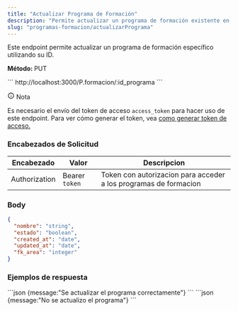 ```yaml
---
title: "Actualizar Programa de Formación"
description: "Permite actualizar un programa de formación existente en el sistema."
slug: "programas-formacion/actualizarPrograma"
---
```


Este endpoint permite actualizar un programa de formación específico utilizando su ID.

<p> 
<strong>Método: </strong><span class="sl-badge note small astro-avdet4wd">PUT</span>
</p>

<Tabs>
  <TabItem label="Endpoint">
  ```
  http://localhost:3000/P.formacion/:id_programa
  ```
  </TabItem>
</Tabs>

<aside aria-label="Nota" class="starlight-aside starlight-aside--note"> <p class="starlight-aside__title" aria-hidden="true"> <svg aria-hidden="true" class="starlight-aside__icon astro-c6vsoqas" width="16" height="16" viewBox="0 0 24 24" fill="currentColor" style="--sl-icon-size: 1em;"><path d="M12 11a1 1 0 0 0-1 1v4a1 1 0 0 0 2 0v-4a1 1 0 0 0-1-1Zm.38-3.92a1 1 0 0 0-.76 0 1 1 0 0 0-.33.21 1.15 1.15 0 0 0-.21.33 1 1 0 0 0 .21 1.09c.097.088.209.16.33.21A1 1 0 0 0 13 8a1.05 1.05 0 0 0-.29-.71 1 1 0 0 0-.33-.21ZM12 2a10 10 0 1 0 0 20 10 10 0 0 0 0-20Zm0 18a8 8 0 1 1 0-16.001A8 8 0 0 1 12 20Z"></path></svg> Nota </p> 
Es necesario el envío del token de acceso <code>access_token</code> para hacer uso de este endpoint. Para ver cómo generar el token, vea <a href="/usuarios/login">como generar token de acceso.</a></aside>

<h3>Encabezados de Solicitud</h3>

| Encabezado | Valor | Descripcion
|----------|-------| -------
| Authorization |  Bearer `token` | Token con autorizacion para acceder a los programas de formacion

### Body

```json
{
  "nombre": "string",
  "estado": "boolean",
  "created_at": "date",
  "updated_at": "date",
  "fk_area": "integer"
}
```
<h3>Ejemplos de respuesta</h3>

<Tabs>
  <TabItem label="Status 200">
  ```json
  {message:"Se actualizar el programa correctamente"}
  ```
  </TabItem>

  <TabItem label="Status 400">
  ```json
  {message:"No se actualizo el programa"}
  ```
  </TabItem>
</Tabs>